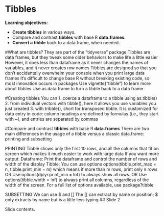 # Tibbles

**Learning objectives:**

- **Create tibbles** in various ways.
- Compare and contrast **tibbles** with base R **data.frames**.
- **Convert a tibble** back to a data.frame, when needed.

#What are tibbles?
They are part of the "tidyverse" package
Tibbles are data frames, but they tweak some older behaviors to make life a little easier
However, it does less than dataframe as it never changes the names of variables, and it never creates row names
Tibbles are designed so that you don’t accidentally overwhelm your console when you print large data frames
It’s difficult to change base R without breaking existing code, so most innovation occurs in packages
Use vignette("tibble") to learn more about tibbles
Use as.data.frame to turn a tibble back to a data frame


#Creating tibbles
You can 
1. coerce a dataframe to a tibble using as.tibble()
2. from individual vectors with tibble(), here it allows you use variables you just created
3. with tribble(), short for transposed tibble. It is customized for data entry in code: column headings are defined by formulas (i.e., they start with ~), and entries are separated by commas

#Compare and contrast **tibbles** with base R **data.frames**
There are two main differences in the usage of a tibble versus a classic data.frame: printing and subsetting

PRINTING
Tibble shows only the first 10 rows, and all the columns that fit on screen which makes it much easier to work with large data
If you want more output:
Dataframe: Print the dataframe and control the number of rows and width of the display
Tibble: You can use options
options(tibble.print_max = n, tibble.print_min = m) which means if more than m rows, print only n rows
OR
Use options(dplyr.print_min = Inf) to always show all rows.
OR
Use options(tibble.width = Inf) to always print all columns, regardless of the width of the screen.
For a full list of options available, use package?tibble

SUBSETTING
We can use $ and [[
The [[ can extract by name or position; 
$ only extracts by name but is a little less typing
## Slide 2

Slide contents.
